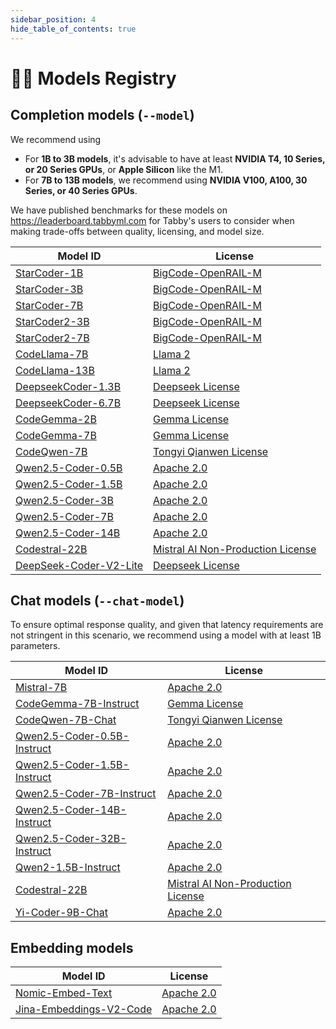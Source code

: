 ```yaml
---
sidebar_position: 4
hide_table_of_contents: true
---
```


# 🧑‍🔬 Models Registry

## Completion models (`--model`)

We recommend using

* For **1B to 3B models**, it's advisable to have at least **NVIDIA T4, 10 Series, or 20 Series GPUs**, or **Apple Silicon** like the M1.
* For **7B to 13B models**, we recommend using **NVIDIA V100, A100, 30 Series, or 40 Series GPUs**.

We have published benchmarks for these models on https://leaderboard.tabbyml.com for Tabby's users to consider when making trade-offs between quality, licensing, and model size.

| Model ID | License |
| -------- | ------- |
| [StarCoder-1B](https://huggingface.co/bigcode/starcoderbase-1b) | [BigCode-OpenRAIL-M](https://huggingface.co/spaces/bigcode/bigcode-model-license-agreement) |
| [StarCoder-3B](https://huggingface.co/bigcode/starcoderbase-3b) | [BigCode-OpenRAIL-M](https://huggingface.co/spaces/bigcode/bigcode-model-license-agreement) |
| [StarCoder-7B](https://huggingface.co/bigcode/starcoderbase-7b) | [BigCode-OpenRAIL-M](https://huggingface.co/spaces/bigcode/bigcode-model-license-agreement) |
| [StarCoder2-3B](https://huggingface.co/bigcode/starcoder2-3b) | [BigCode-OpenRAIL-M](https://huggingface.co/spaces/bigcode/bigcode-model-license-agreement) |
| [StarCoder2-7B](https://huggingface.co/bigcode/starcoder2-7b) | [BigCode-OpenRAIL-M](https://huggingface.co/spaces/bigcode/bigcode-model-license-agreement) |
| [CodeLlama-7B](https://huggingface.co/codellama/CodeLlama-7b-hf) | [Llama 2](https://github.com/facebookresearch/llama/blob/main/LICENSE) |
| [CodeLlama-13B](https://huggingface.co/codellama/CodeLlama-13b-hf) | [Llama 2](https://github.com/facebookresearch/llama/blob/main/LICENSE) |
| [DeepseekCoder-1.3B](https://huggingface.co/deepseek-ai/deepseek-coder-1.3b-base) | [Deepseek License](https://github.com/deepseek-ai/deepseek-coder/blob/main/LICENSE-MODEL) |
| [DeepseekCoder-6.7B](https://huggingface.co/deepseek-ai/deepseek-coder-6.7b-base) | [Deepseek License](https://github.com/deepseek-ai/deepseek-coder/blob/main/LICENSE-MODEL) |
| [CodeGemma-2B](https://huggingface.co/google/codegemma-2b) | [Gemma License](https://ai.google.dev/gemma/terms) |
| [CodeGemma-7B](https://huggingface.co/google/codegemma-7b) | [Gemma License](https://ai.google.dev/gemma/terms) |
| [CodeQwen-7B](https://huggingface.co/Qwen/CodeQwen1.5-7B-Chat) | [Tongyi Qianwen License](https://github.com/QwenLM/Qwen/blob/main/Tongyi%20Qianwen%20LICENSE%20AGREEMENT) |
| [Qwen2.5-Coder-0.5B](https://huggingface.co/Qwen/Qwen2.5-Coder-0.5B) | [Apache 2.0](https://choosealicense.com/licenses/apache-2.0/) |
| [Qwen2.5-Coder-1.5B](https://huggingface.co/Qwen/Qwen2.5-Coder-1.5B) | [Apache 2.0](https://choosealicense.com/licenses/apache-2.0/) |
| [Qwen2.5-Coder-3B](https://huggingface.co/Qwen/Qwen2.5-Coder-3B) | [Apache 2.0](https://choosealicense.com/licenses/apache-2.0/) |
| [Qwen2.5-Coder-7B](https://huggingface.co/Qwen/Qwen2.5-Coder-7B) | [Apache 2.0](https://choosealicense.com/licenses/apache-2.0/) |
| [Qwen2.5-Coder-14B](https://huggingface.co/Qwen/Qwen2.5-Coder-14B) | [Apache 2.0](https://choosealicense.com/licenses/apache-2.0/) |
| [Codestral-22B](https://huggingface.co/mistralai/Codestral-22B-v0.1) | [Mistral AI Non-Production License](https://mistral.ai/licenses/MNPL-0.1.md) |
| [DeepSeek-Coder-V2-Lite](https://huggingface.co/deepseek-ai/DeepSeek-Coder-V2-Lite-Base) | [Deepseek License](https://github.com/deepseek-ai/deepseek-coder/blob/main/LICENSE-MODEL) |


## Chat models (`--chat-model`)

To ensure optimal response quality, and given that latency requirements are not stringent in this scenario, we recommend using a model with at least 1B parameters.

| Model ID | License |
| -------- | ------- |
| [Mistral-7B](https://huggingface.co/mistralai/Mistral-7B-v0.1) | [Apache 2.0](https://choosealicense.com/licenses/apache-2.0/) |
| [CodeGemma-7B-Instruct](https://huggingface.co/google/codegemma-7b-it) | [Gemma License](https://ai.google.dev/gemma/terms) |
| [CodeQwen-7B-Chat](https://huggingface.co/Qwen/CodeQwen1.5-7B-Chat) | [Tongyi Qianwen License](https://github.com/QwenLM/Qwen/blob/main/Tongyi%20Qianwen%20LICENSE%20AGREEMENT) |
| [Qwen2.5-Coder-0.5B-Instruct](https://huggingface.co/Qwen/Qwen2.5-Coder-0.5B-Instruct-GGUF) | [Apache 2.0](https://choosealicense.com/licenses/apache-2.0/) |
| [Qwen2.5-Coder-1.5B-Instruct](https://huggingface.co/Qwen/Qwen2.5-Coder-1.5B-Instruct-GGUF) | [Apache 2.0](https://choosealicense.com/licenses/apache-2.0/) |
| [Qwen2.5-Coder-7B-Instruct](https://huggingface.co/Qwen/Qwen2.5-Coder-7B-Instruct-GGUF) | [Apache 2.0](https://choosealicense.com/licenses/apache-2.0/) |
| [Qwen2.5-Coder-14B-Instruct](https://huggingface.co/Qwen/Qwen2.5-Coder-14B-Instruct-GGUF) | [Apache 2.0](https://choosealicense.com/licenses/apache-2.0/) |
| [Qwen2.5-Coder-32B-Instruct](https://huggingface.co/Qwen/Qwen2.5-Coder-32B-Instruct-GGUF) | [Apache 2.0](https://choosealicense.com/licenses/apache-2.0/) |
| [Qwen2-1.5B-Instruct](https://huggingface.co/Qwen/Qwen2-1.5B) | [Apache 2.0](https://choosealicense.com/licenses/apache-2.0/) |
| [Codestral-22B](https://huggingface.co/mistralai/Codestral-22B-v0.1) | [Mistral AI Non-Production License](https://mistral.ai/licenses/MNPL-0.1.md) |
| [Yi-Coder-9B-Chat](https://huggingface.co/01-ai/Yi-Coder-9B-Chat) | [Apache 2.0](https://choosealicense.com/licenses/apache-2.0/) |


## Embedding models

| Model ID | License |
| -------- | ------- |
| [Nomic-Embed-Text](https://huggingface.co/nomic-ai/nomic-embed-text-v1.5-GGUF) | [Apache 2.0](https://choosealicense.com/licenses/apache-2.0/) |
| [Jina-Embeddings-V2-Code](https://huggingface.co/jinaai/jina-embeddings-v2-base-code) | [Apache 2.0](https://choosealicense.com/licenses/apache-2.0/) |
